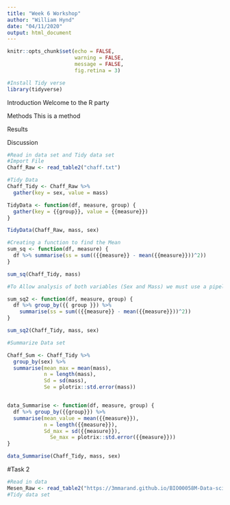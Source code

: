 ```yaml
---
title: "Week 6 Workshop"
author: "William Hynd"
date: "04/11/2020"
output: html_document
---
```


```r
knitr::opts_chunk$set(echo = FALSE, 
                      warning = FALSE,
                      message = FALSE,
                      fig.retina = 3)
```


```r
#Install Tidy verse
library(tidyverse)
```

Introduction
Welcome to the R party

Methods
This is a method

Results

Discussion 



```r
#Read in data set and Tidy data set
#Import File
Chaff_Raw <- read_table2("chaff.txt")

#Tidy Data
Chaff_Tidy <- Chaff_Raw %>%
  gather(key = sex, value = mass) 

TidyData <- function(df, measure, group) {
  gather(key = {{group}}, value = {{measure}})
}

TidyData(Chaff_Raw, mass, sex)
```


```r
#Creating a function to find the Mean
sum_sq <- function(df, measure) {
  df %>% summarise(ss = sum(({{measure}} - mean({{measure}}))^2))
}

sum_sq(Chaff_Tidy, mass)

#To Allow analysis of both variables (Sex and Mass) we must use a pipeline. Here we can use {{}} to separate and specify the groups at separate stages. This is used to account for tidyverse's use of 'tidy evaluation'. 

sum_sq2 <- function(df, measure, group) {
  df %>% group_by({{ group }}) %>% 
    summarise(ss = sum(({{measure}} - mean({{measure}}))^2))
}

sum_sq2(Chaff_Tidy, mass, sex)
```

```r
#Summarize Data set

Chaff_Sum <- Chaff_Tidy %>% 
  group_by(sex) %>% 
  summarise(mean_max = mean(mass),
            n = length(mass),
            Sd = sd(mass),
            Se = plotrix::std.error(mass))


data_Summarise <- function(df, measure, group) {
  df %>% group_by({{group}}) %>% 
  summarise(mean_value = mean({{measure}}),
            n = length({{measure}}),
            Sd_max = sd({{measure}}),
              Se_max = plotrix::std.error({{measure}}))
}

data_Summarise(Chaff_Tidy, mass, sex)
```

#Task 2
```r
#Read in data 
Mesen_Raw <- read_table2("https://3mmarand.github.io/BIO00058M-Data-science-2020/data-raw/Y101_Y102_Y201_Y202_Y101-5.csv")
#Tidy data set





```








